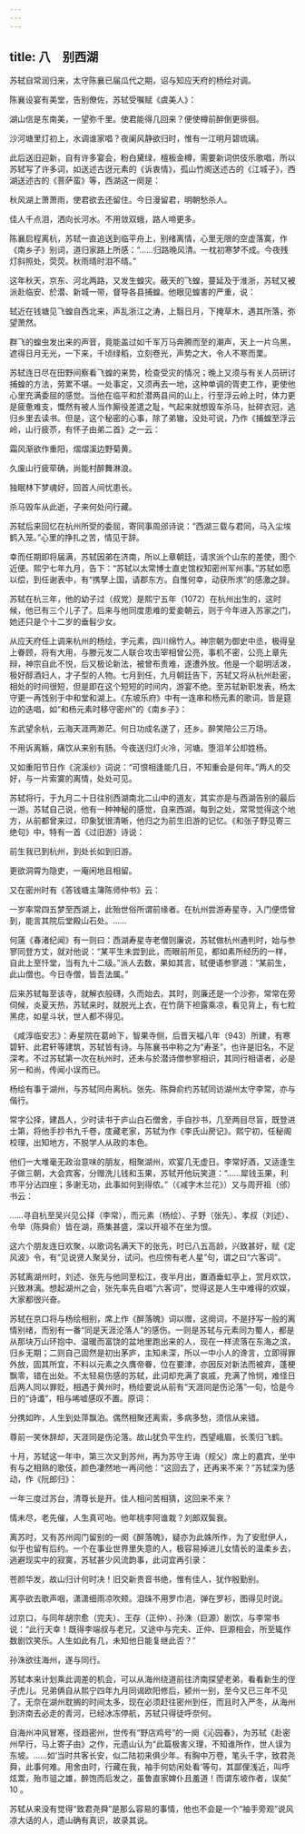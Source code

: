 ```yaml
---
---
---
```

title: 八　别西湖
---




苏轼自常润归来，太守陈襄已届瓜代之期，诏与知应天府的杨绘对调。

陈襄设宴有美堂，告别僚佐，苏轼受嘱赋《虞美人》：

湖山信是东南美，一望弥千里。使君能得几回来？便使樽前醉倒更徘徊。

沙河塘里灯初上，水调谁家唱？夜阑风静欲归时，惟有一江明月碧琉璃。



此后送旧迎新，自有许多宴会，粉白黛绿，檀板金樽，需要新词供伎乐歌唱，所以苏轼写了许多词，如送述古迓元素的《诉衷情》，孤山竹阁送述古的《江城子》，西湖送述古的《菩萨蛮》等，西湖这一阕是：

秋风湖上萧萧雨，使君欲去还留住。今日漫留君，明朝愁杀人。

佳人千点泪，洒向长河水。不用敛双蛾，路人啼更多。



陈襄启程离杭，苏轼一直追送到临平舟上，别绪离情，心里无限的空虚落寞，作《南乡子》别词，道归家路上所感：“……归路晚风清。一枕初寒梦不成。今夜残灯斜照处，荧荧。秋雨晴时泪不晴。”

这年秋天，京东、河北两路，又发生蝗灾。蔽天的飞蝗，蔓延及于淮浙，苏轼又被派赴临安、於潜、新城一带，督导各县捕蝗。他眼见蝗害的严重，说：

轼近在钱塘见飞蝗自西北来，声乱浙江之涛，上翳日月，下掩草木，遇其所落，弥望萧然。



群飞的蝗虫发出来的声音，竟能盖过如千军万马奔腾而至的潮声，天上一片乌黑，遮得日月无光，一下来，千顷绿稻，立刻卷光，声势之大，令人不寒而栗。

苏轼连日尽在田野间察看飞蝗的来势，检查受灾的情况；晚上又须与有关人员研讨捕蝗的方法，劳累不堪。一处事定，又须再去一地，这种单调的胥吏工作，更使他心里充满委屈的感觉。当他在临平和於潜两县间的山上，行至浮云岭上时，体力更是疲惫难支，慨然有被人当作厮役差遣之耻，气起来就想毁车杀马，扯碎衣冠，逃归乡里去读书。但是，这个秘密的心事，除了弟辙，没处可说，乃作《捕蝗至浮云岭，山行疲苶，有怀子由弟二首》之一云：

霜风渐欲作重阳，熠熠溪边野菊黄。

久废山行疲荦确，尚能村醉舞淋浪。

独眠林下梦魂好，回首人间忧患长。

杀马毁车从此逝，子来何处问行藏。



苏轼后来回忆在杭州所受的委屈，寄同事周邠诗说：“西湖三载与君同，马入尘埃鹤入笼。”心里的挣扎之苦，情见于辞。

幸而任期即将届满，苏轼因弟在济南，所以上章朝廷，请求派个山东的差使，图个近便。熙宁七年九月，告下：“苏轼以太常博士直史馆权知密州军州事。”苏轼如愿以偿，到任谢表中，有“携孥上国，请郡东方。自惟何幸，动获所求”的感激之辞。

苏轼在杭三年，他的幼子过（叔党）是熙宁五年（1072）在杭州出生的，这时候，他已有三个儿子了。后来与他同度患难的爱妾朝云，则于今年进入苏家之门，她还只是个十二岁的垂髫少女。

从应天府任上调来杭州的杨绘，字元素，四川绵竹人。神宗朝为御史中丞，极得皇上眷顾，将有大用，与滕元发二人联合攻击宰相曾公亮，事机不密，公亮上章先辩，神宗自此不悦，后又极论新法，被曾布责难，遂遭外放。他是一个聪明活泼，极好醇酒妇人，才子型的人物。七月到任，九月朝廷告下，苏轼又将从杭州赴密，相处的时间很短，但是即在这个短短的时间内，游宴不绝。至苏轼新职发表，杨太守更一再饯别于中和堂和湖上。《东坡乐府》中有一连串和杨元素的歌词，皆是筵边的迭唱，如“和杨元素时移守密州”的《南乡子》：

东武望余杭，云海天涯两渺茫。何日功成名遂了，还乡。醉笑陪公三万场。

不用诉离觞，痛饮从来别有肠。今夜送归灯火冷，河塘。堕泪羊公却姓杨。



又如重阳节日作《浣溪纱》词说：“可恨相逢能几日，不知重会是何年。”两人的交好，与一片索寞的离情，处处可见。

苏轼将行，于九月二十日往别西湖南北二山中的道友，其实亦是与西湖告别的最后一游。苏轼自己说，他有一种神秘的感觉，自来西湖，每到之处，常常觉得这个地方，从前都曾来过，印象犹很清晰，他归之为前生旧游的记忆。《和张子野见寄三绝句》中，特有一首《过旧游》诗说：

前生我已到杭州，到处长如到旧游。

更欲洞霄为隐吏，一庵闲地且相留。



又在密州时有《答钱塘主簿陈师仲书》云：

一岁率常四五梦至西湖上，此殆世俗所谓前缘者。在杭州尝游寿星寺，入门便悟曾到，能言其院后堂殿山石处。……



何薳《春渚纪闻》有一则曰：西湖寿星寺老僧则廉说，苏轼做杭州通判时，始与参寥同登方丈，就对他说：“某平生未尝到此，而眼前所见，都如素所经历的一样，自此上至忏堂，当有九十二级。”派人去数，果如其言，轼便语参寥道：“某前生，此山僧也。今日寺僧，皆吾法属。”

后来苏轼每至该寺，就解衣般礴，久而始去。其时，则廉还是一个沙弥，常常在旁伺候，炎夏天热，苏轼来时，就脱光上衣，在竹荫下袒露乘凉，看见背上，有七粒黑痣，如星斗状，世人都不得见。

《咸淳临安志》：寿星院在葛岭下，智果寺侧，后晋天福八年（943）所建，有寒碧轩、此君轩等建筑，苏轼皆有诗。与陈襄书中称之为“寿圣”，也许是旧名，不足深考。不过苏轼第一次在杭州时，还未与於潜诗僧参寥相识，其同行相语者，必是另一和尚，传闻小误而已。

杨绘有事于湖州，与苏轼同舟离杭。张先、陈舜俞约苏轼同访湖州太守李常，亦与偕行。

常字公择，建昌人，少时读书于庐山白石僧舍，手自抄书，几至两目尽盲，既登进士第，将他手抄书九千卷，庋藏老家，苏轼为作《李氏山房记》。熙宁初，任秘阁校理，出知地方，不脱学人从政的本色。

他们一大堆毫无政治意味的朋友，相聚湖州，欢宴几无虚日。李常好酒，又适逢生子做三朝，大会宾客，分赠洗儿钱和玉果，苏轼开他玩笑道：“……犀钱玉果，利市平分沾四座；多谢无功，此事如何到得侬。”（《减字木兰花》）又与周开祖（邠）书云：

……寻自杭至吴兴见公择（李常），而元素（杨绘）、子野（张先）、孝叔（刘述）、令举（陈舜俞）皆在湖，燕集甚盛，深以开祖不在坐为恨。



这六个朋友连日欢聚，以歌词名满天下的张先，时已八五高龄，兴致甚好，赋《定风波》令，有“见说贤人聚吴分，试问。也应傍有老人星”句，谓之曰“六客词”。

苏轼离湖州时，刘述、张先与他同至松江，夜半月出，置酒垂虹亭上，赏月欢饮，兴致淋漓。想起湖州之会，张先率先自唱“六客词”，觉得这是人生中难得的欢娱，大家都很兴奋。

苏轼在京口将与杨绘相别，席上作《醉落魄》词以赠，这阕词，不是抒写一般的离情别绪，而别有一番“同是天涯沦落人”的感伤。一则是苏轼与元素同为蜀人，都是从那块万山环抱中、温暖而富饶的盆地里跑出来的人，现在一样流落在东海之滨，归乡无期；二则自己固然是初出茅庐，主知未深，所以一中小人的谗言，立即得罪外放，固其所宜，不料以元素之久膺帝眷，位在要津，亦因反对新法而被弃，蓬梗飘零，错在出处。不太轻易伤感的苏轼，此词却充满了哀戚，充满了怜悯，难怪日后两人同以罪贬，相遇于黄州时，杨绘要说从前有“天涯同是伤沦落”一句，恰是今日的“诗谶”，相与唏嘘感叹不置。原词：

分携如昨，人生到处萍飘泊。偶然相聚还离索，多病多愁，须信从来错。

尊前一笑休辞却，天涯同是伤沦落。故山犹负平生约，西望峨眉，长羡归飞鹤。



十月，苏轼这一年中，第三次又到苏州，再为苏守王诲（规父）席上的嘉宾，坐中有与之相熟的歌伎，颜色凄然地一再问他：“这回去了，还再来不来？”苏轼深为感动，作《阮郎归》：

一年三度过苏台，清尊长是开。佳人相问苦相猜，这回来不来？

情未尽，老先催，人生真可咍。他年桃李阿谁栽？刘郎双鬓衰。



离苏时，又有苏州闾门留别的一阕《醉落魄》，疑亦为此姝所作，为了安慰伊人，似乎也留有后约。一个在事业世界里失意的人，极容易掉进儿女情长的温柔乡去，逃避现实中的寂寞，苏轼甚少风流韵事，此词宜再引录：

苍颜华发，故山归计何时决！旧交新贵音书绝，惟有佳人，犹作殷勤别。

离亭欲去歌声咽，潇潇细雨凉吹颊。泪珠不用罗巾浥，弹在罗衫，图得见时说。



过京口，与同年胡宗愈（完夫）、王存（正仲）、孙洙（巨源）剧饮，与李常书说：“此行天幸！既得李端叔与老兄，又途中与完夫、正仲、巨源相会，所至辄作数剧饮笑乐。人生如此有几，未知他日能复继此否？”

孙洙欲往海州，遂与同行。

苏轼本来计划乘此调差的机会，可以从海州绕道前往济南探望老弟，看看新生的侄子虎儿。兄弟俩自从熙宁四年九月同谒欧阳修后，颍州一别，至今又已三年不见了。无奈在湖州耽搁的时间太多，现在必须赶往密州到任，而且时入严冬，从海州到济南去必走的青河，已经冰冻停航，苏轼只得徒呼奈何。

自海州冲风冒寒，径趋密州，世传有“野店鸡号”的一阕《沁园春》，为苏轼《赴密州早行，马上寄子由》之作，元遗山认为“此篇极害义理，不知谁所作，世人误为东坡。……如‘当时共客长安，似二陆初来俱少年。有胸中万卷，笔头千字，致君尧舜，此事何难。用舍由时，行藏在我，袖手何妨闲处看’等句，其鄙俚浅近，叫呼炫鬻，殆市驵之雄，醉饱而后发之，虽鲁直家婢仆且羞道！而谓东坡作者，误矣” 10 。

苏轼从来没有觉得“致君尧舜”是那么容易的事情，他也不会是一个“袖手旁观”说风凉大话的人，遗山确有真识，故录其说。